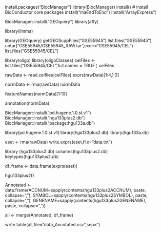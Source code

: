 install.packages("BiocManager")
library(BiocManager)
install() # Install BioConductor core packages
install("maEndToEnd")
install("ArrayExpress")


BiocManager::install("GEOquery")
library(affy)

library(limma)

library(GEOquery)
getGEOSuppFiles("GSE55945")
list.files("GSE55945")
untar("GSE55945/GSE55945_RAW.tar",exdir="GSE55945/CEL")
list.files("GSE55945/CEL")



library(oligo)
library(oligoClasses)
celFiles <- list.files("GSE55945/CEL",full.names = TRUE )
celFiles

rawData <- read.celfiles(celFiles)
exprs(rawData)[1:4,1:3]


normData <- rma(rawData)
normData

featureNames(normData)[1:10]

annotation(normData)


BiocManager::install("pd.hugene.1.0.st.v1")
BiocManager::install("hgu133plus2.db")
BiocManager::install("package:hgu133a.db")


library(pd.hugene.1.0.st.v1)
library(hgu133plus2.db)
library(hgu133a.db)


eset <- rma(rawData)
write.exprs(eset,file="data.txt")

library (hgu133plus2.db)
columns(hgu133plus2.db)
keytypes(hgu133plus2.db)


df_frame <- data.frame(exprs(eset))

hgu133plus2()

Annotated <- data.frame(ACCNUM=sapply(contents(hgu133plus2ACCNUM), paste, collapse=", "), SYMBOL=sapply(contents(hgu133plus2SYMBOL), paste, collapse=", "),
GENENAME=sapply(contents(hgu133plus2GENENAME), paste, collapse=", "))

all <- merge(Annotated, df_frame)

write.table(all,file="data_Annotated.csv",sep="\t")









